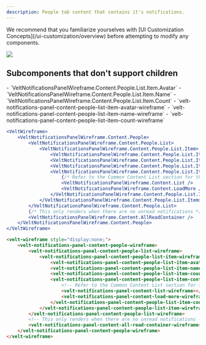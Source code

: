 ```yaml
---
description: People tab content that contains it's notifications.
---
```


<Note>
We recommend that you familiarize yourselves with [UI Customization Concepts](/ui-customization/overview) before attempting to modify any components.
</Note>

![](/images/customization/notifications_people_tab_content.png)

## Subcomponents that don't support children

<Tabs>

<Tab title="React / Next.js">
- `VeltNotificationsPanelWireframe.Content.People.List.Item.Avatar`
- `VeltNotificationsPanelWireframe.Content.People.List.Item.Name`
- `VeltNotificationsPanelWireframe.Content.People.List.Item.Count`


</Tab>

<Tab title="Other Frameworks">
- `velt-notifications-panel-content-people-list-item-avatar-wireframe`
- `velt-notifications-panel-content-people-list-item-name-wireframe`
- `velt-notifications-panel-content-people-list-item-count-wireframe`

</Tab>
</Tabs>


<RequestExample>

```jsx React / Next.js
<VeltWireframe>
    <VeltNotificationsPanelWireframe.Content.People>
        <VeltNotificationsPanelWireframe.Content.People.List>
            <VeltNotificationsPanelWireframe.Content.People.List.Item>
                <VeltNotificationsPanelWireframe.Content.People.List.Item.Avatar />
                <VeltNotificationsPanelWireframe.Content.People.List.Item.Name />
                <VeltNotificationsPanelWireframe.Content.People.List.Item.Count />
                <VeltNotificationsPanelWireframe.Content.People.List.Item.Content>
                    {/* Refer to the Common Content List section for this definition */}
                    <VeltNotificationsPanelWireframe.Content.List />
                    <VeltNotificationsPanelWireframe.Content.LoadMore />
                </VeltNotificationsPanelWireframe.Content.People.List.Item.Content>
            </VeltNotificationsPanelWireframe.Content.People.List.Item>
        </VeltNotificationsPanelWireframe.Content.People.List>
        {/* This only renders when there are no unread notifications */}
        <VeltNotificationsPanelWireframe.Content.AllReadContainer />
    </VeltNotificationsPanelWireframe.Content.People>
</VeltWireframe>
```


```HTML HTML
<velt-wireframe style="display:none;">
    <velt-notifications-panel-content-people-wireframe>
        <velt-notifications-panel-content-people-list-wireframe>
            <velt-notifications-panel-content-people-list-item-wireframe>
                <velt-notifications-panel-content-people-list-item-avatar-wireframe></velt-notifications-panel-content-people-list-item-avatar-wireframe>
                <velt-notifications-panel-content-people-list-item-name-wireframe></velt-notifications-panel-content-people-list-item-name-wireframe>
                <velt-notifications-panel-content-people-list-item-count-wireframe></velt-notifications-panel-content-people-list-item-count-wireframe>
                <velt-notifications-panel-content-people-list-item-content-wireframe>
                    <!-- Refer to the Common Content List section for this definition -->
                    <velt-notifications-panel-content-list-wireframe></velt-notifications-panel-content-list-wireframe>
                    <velt-notifications-panel-content-load-more-wireframe></velt-notifications-panel-content-load-more-wireframe>
                </velt-notifications-panel-content-people-list-item-content-wireframe>
            </velt-notifications-panel-content-people-list-item-wireframe>
        </velt-notifications-panel-content-people-list-wireframe>
        <!-- This only renders when there are no unread notifications -->
        <velt-notifications-panel-content-all-read-container-wireframe></velt-notifications-panel-content-all-read-container-wireframe>
    </velt-notifications-panel-content-people-wireframe>
</velt-wireframe>
```
</RequestExample>

